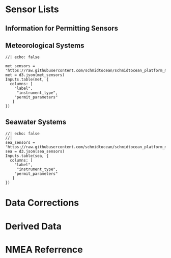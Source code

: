 
# Sensor Lists

## Information for Permitting Sensors
## Meteorological Systems
```ojs
//| echo: false

met_sensors = 'https://raw.githubusercontent.com/schmidtocean/schmidtocean_platform_metadata/main/meterological_sensors.json'
met = d3.json(met_sensors)
Inputs.table(met, {
  columns: [ 
    "label",
     "instrument_type",
    "permit_parameters"
   ]
})
```

## Seawater Systems
```ojs
//| echo: false
//| 
sea_sensors = 'https://raw.githubusercontent.com/schmidtocean/schmidtocean_platform_metadata/main/seawater_sensors.json'
sea = d3.json(sea_sensors)
Inputs.table(sea, {
  columns: [ 
    "label",
     "instrument_type",
    "permit_parameters"
   ]
})
```

<!-- 
```ojs
//| echo: false
sensors = FileAttachment("./data/sensorlist_temp.csv").csv({typed: true})
viewof search = Inputs.search(sensors)
Inputs.table(search,{
format: {
    Link: (links) =>links.includes("None") ? "None": htl.html`<a href=${links} target=_blank>${links}</a>`
  },
  rows: 60
  })

```` -->

# Data Corrections

# Derived Data

# NMEA Referrence
